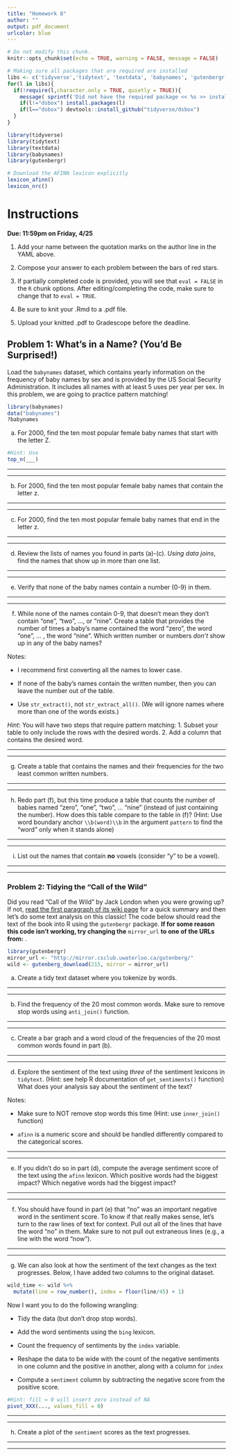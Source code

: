 ```yaml
---
title: "Homework 8"
author: ""
output: pdf_document
urlcolor: blue
---
```


```r
# Do not modify this chunk.
knitr::opts_chunk$set(echo = TRUE, warning = FALSE, message = FALSE)

# Making sure all packages that are required are installed
libs <- c('tidyverse','tidytext', 'textdata', 'babynames', 'gutenbergr')
for(l in libs){
  if(!require(l,character.only = TRUE, quietly = TRUE)){
    message( sprintf('Did not have the required package << %s >> installed. Downloading now ... ',l))
    if(l!="dsbox") install.packages(l) 
    if(l=="dsbox") devtools::install_github("tidyverse/dsbox")
  }
}

library(tidyverse)
library(tidytext)
library(textdata)
library(babynames)
library(gutenbergr)

# Download the AFINN lexicon explicitly
lexicon_afinn()
lexicon_nrc()
```



# Instructions

**Due: 11:59pm on Friday, 4/25**

1. Add your name between the quotation marks on the author line in the YAML above.

2. Compose your answer to each problem between the bars of red stars.

3. If partially completed code is provided, you will see that `eval = FALSE` in the `R` chunk options. After editing/completing the code, make sure to change that to `eval = TRUE`.

4. Be sure to knit your .Rmd to a .pdf file.

5. Upload your knitted .pdf to Gradescope before the deadline.








## Problem 1: What's in a Name?  (You'd Be Surprised!)
  
Load the `babynames` dataset, which contains yearly information on the frequency of baby names by sex and is provided by the US Social Security Administration.  It includes all names with at least 5 uses per year per sex. In this problem, we are going to practice pattern matching!

```r
library(babynames)
data("babynames")
?babynames
```

a. For 2000, find the ten most popular female baby names that start with the letter Z.

```r
#Hint: Use 
top_n(___)
```


******************************************



******************************************



b. For 2000, find the ten most popular female baby names that contain the letter z.  

******************************************


******************************************


c. For 2000, find the ten most popular female baby names that end in the letter z. 

******************************************



******************************************


d. Review the lists of names you found in parts (a)-(c). *Using data joins*, find the names that show up in more than one list.

******************************************



******************************************



e.  Verify that none of the baby names contain a number (0-9) in them.

******************************************



******************************************


f. While none of the names contain 0-9, that doesn't mean they don't contain "one", "two", ..., or "nine".  Create a table that provides the number of times a baby's name contained the word "zero", the word "one", ... , the word "nine".  Which written number or numbers *don't* show up in any of the baby names?

Notes: 

- I recommend first converting all the names to lower case.

- If none of the baby's names contain the written number, then you can leave the number out of the table.

- Use `str_extract()`, not `str_extract_all()`. (We will ignore names where more than one of the words exists.)

*Hint*: You will have two steps that require pattern matching:
    1. Subset your table to only include the rows with the desired words.
    2. Add a column that contains the desired word.  

******************************************



******************************************




g. Create a table that contains the names and their frequencies for the two least common written numbers.

******************************************



******************************************


h. Redo part (f), but this time produce a table that counts the number of babies named "zero", "one", "two", ... "nine" (instead of just containing the number).  How does this table compare to the table in (f)? (Hint: Use word boundary anchor `\\b(word)\\b` in the argument `pattern` to find the "word" only when it stands alone)


******************************************



******************************************


i. List out the names that contain **no** vowels (consider "y" to be a vowel).  

******************************************



******************************************




### Problem 2: Tidying the "Call of the Wild"

Did you read "Call of the Wild" by Jack London when you were growing up?  If not, [read the first paragraph of its wiki page](https://en.wikipedia.org/wiki/The_Call_of_the_Wild) for a quick summary and then let's do some text analysis on this classic!  The code below should read the text of the book into R using the `gutenbergr` package. **If for some reason this code isn't working, try changing the** `mirror_url` **to one of the URLs from:** \url{https://www.gutenberg.org/MIRRORS.ALL}.

```r
library(gutenbergr)
mirror_url <- "http://mirror.csclub.uwaterloo.ca/gutenberg/"
wild <- gutenberg_download(215, mirror = mirror_url)
```

a.  Create a tidy text dataset where you tokenize by words.


******************************************



******************************************



b. Find the frequency of the 20 most common words.  Make sure to remove stop words using `anti_join()` function.

******************************************



******************************************


c. Create a bar graph and a word cloud of the frequencies of the 20 most common words found in part (b).


******************************************



******************************************



d. Explore the sentiment of the text using *three* of the sentiment lexicons in `tidytext`. (Hint: see help R documentation of `get_sentiments()` function) What does your analysis say about the sentiment of the text?

Notes:

- Make sure to NOT remove stop words this time (Hint: use `inner_join()` function)

- `afinn` is a numeric score and should be handled differently compared to the categorical scores.


******************************************



******************************************





e. If you didn't do so in part (d), compute the average sentiment score of the text using the `afinn` lexicon.  Which positive words had the biggest impact? Which negative words had the biggest impact?


******************************************



******************************************


f. You should have found in part (e) that "no" was an important negative word in the sentiment score.  To know if that really makes sense, let's turn to the raw lines of text for context.  Pull out all of the lines that have the word "no" in them.  Make sure to not pull out extraneous lines (e.g., a line with the word "now").  

******************************************


******************************************




g. We can also look at how the sentiment of the text changes as the text progresses.  Below, I have added two columns to the original dataset. 

```r
wild_time <- wild %>%
  mutate(line = row_number(), index = floor(line/45) + 1) 
```

Now I want you to do the following wrangling:

- Tidy the data (but don't drop stop words).

- Add the word sentiments using the `bing` lexicon.

- Count the frequency of sentiments by the `index` variable.

- Reshape the data to be wide with the count of the negative sentiments in one column and the positive in another, along with a column for `index`

- Compute a `sentiment` column by subtracting the negative score from the positive score.
    


```r
#Hint: fill = 0 will insert zero instead of NA
pivot_XXX(..., values_fill = 0)
```


******************************************



******************************************




h. Create a plot of the `sentiment` scores as the text progresses.


******************************************



******************************************


